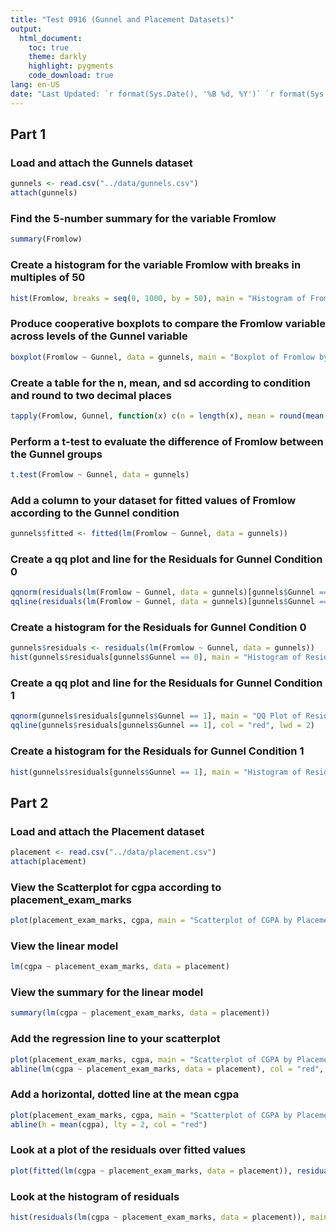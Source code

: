 ```yaml
---
title: "Test 0916 (Gunnel and Placement Datasets)"
output:
  html_document:
    toc: true
    theme: darkly
    highlight: pygments
    code_download: true
lang: en-US
date: "Last Updated: `r format(Sys.Date(), '%B %d, %Y')` `r format(Sys.time(), '%H:%M:%S')`"
---
```


## Part 1 

### Load and attach the Gunnels dataset
```r
gunnels <- read.csv("../data/gunnels.csv")
attach(gunnels)
```

### Find the 5-number summary for the variable Fromlow
```r
summary(Fromlow)
```

### Create a histogram for the variable Fromlow with breaks in multiples of 50
```r
hist(Fromlow, breaks = seq(0, 1000, by = 50), main = "Histogram of Fromlow", xlab = "Fromlow", ylab = "Frequency", col = "lightblue")
```

### Produce cooperative boxplots to compare the Fromlow variable across levels of the Gunnel variable
```r
boxplot(Fromlow ~ Gunnel, data = gunnels, main = "Boxplot of Fromlow by Gunnel", xlab = "Gunnel", ylab = "Fromlow", col = "lightblue")
```

### Create a table for the n, mean, and sd according to condition and round to two decimal places
```r
tapply(Fromlow, Gunnel, function(x) c(n = length(x), mean = round(mean(x), 2), sd = round(sd(x), 2)))
```

### Perform a t-test to evaluate the difference of Fromlow between the Gunnel groups
```r
t.test(Fromlow ~ Gunnel, data = gunnels)
```

### Add a column to your dataset for fitted values of Fromlow according to the Gunnel condition
```r
gunnels$fitted <- fitted(lm(Fromlow ~ Gunnel, data = gunnels))
```

### Create a qq plot and line for the Residuals for Gunnel Condition 0
```r
qqnorm(residuals(lm(Fromlow ~ Gunnel, data = gunnels)[gunnels$Gunnel == 0]), main = "QQ Plot of Residuals for Gunnel Condition 0", xlab = "Theoretical Quantiles", ylab = "Sample Quantiles")
qqline(residuals(lm(Fromlow ~ Gunnel, data = gunnels)[gunnels$Gunnel == 0]), col = "red", lwd = 2)
```

### Create a histogram for the Residuals for Gunnel Condition 0
```r
gunnels$residuals <- residuals(lm(Fromlow ~ Gunnel, data = gunnels))
hist(gunnels$residuals[gunnels$Gunnel == 0], main = "Histogram of Residuals for Gunnel Condition 0", xlab = "Residuals", ylab = "Frequency", col = "lightblue")
```

### Create a qq plot and line for the Residuals for Gunnel Condition 1
```r
qqnorm(gunnels$residuals[gunnels$Gunnel == 1], main = "QQ Plot of Residuals for Gunnel Condition 1", xlab = "Theoretical Quantiles", ylab = "Sample Quantiles")
qqline(gunnels$residuals[gunnels$Gunnel == 1], col = "red", lwd = 2)
```

### Create a histogram for the Residuals for Gunnel Condition 1
```r
hist(gunnels$residuals[gunnels$Gunnel == 1], main = "Histogram of Residuals for Gunnel Condition 1", xlab = "Residuals", ylab = "Frequency", col = "lightblue")
```

## Part 2

### Load and attach the Placement dataset
```r
placement <- read.csv("../data/placement.csv")
attach(placement)
```

### View the Scatterplot for cgpa according to placement_exam_marks
```r
plot(placement_exam_marks, cgpa, main = "Scatterplot of CGPA by Placement Exam Marks", xlab = "Placement Exam Marks", ylab = "CGPA")
```

### View the linear model
```r
lm(cgpa ~ placement_exam_marks, data = placement)
```

### View the summary for the linear model
```r
summary(lm(cgpa ~ placement_exam_marks, data = placement))
```

### Add the regression line to your scatterplot
```r
plot(placement_exam_marks, cgpa, main = "Scatterplot of CGPA by Placement Exam Marks", xlab = "Placement Exam Marks", ylab = "CGPA")
abline(lm(cgpa ~ placement_exam_marks, data = placement), col = "red", lwd = 2)
```

### Add a horizontal, dotted line at the mean cgpa
```r
plot(placement_exam_marks, cgpa, main = "Scatterplot of CGPA by Placement Exam Marks", xlab = "Placement Exam Marks", ylab = "CGPA")
abline(h = mean(cgpa), lty = 2, col = "red")
```

### Look at a plot of the residuals over fitted values
```r
plot(fitted(lm(cgpa ~ placement_exam_marks, data = placement)), residuals(lm(cgpa ~ placement_exam_marks, data = placement)), main = "Residuals vs Fitted Values", xlab = "Fitted Values", ylab = "Residuals")
```

### Look at the histogram of residuals
```r
hist(residuals(lm(cgpa ~ placement_exam_marks, data = placement)), main = "Histogram of Residuals", xlab = "Residuals", ylab = "Frequency", col = "lightblue")
```